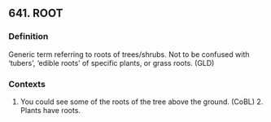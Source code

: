 ## 641. ROOT
### Definition
Generic term referring to roots of trees/shrubs. Not to be confused with ‘tubers’, ‘edible roots’ of specific plants, or grass roots. (GLD)

### Contexts
1. You could see some of the roots of the tree above the ground. (CoBL) 2. Plants have roots.

